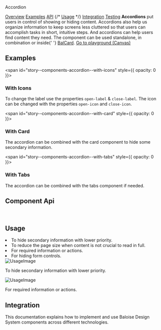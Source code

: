 
<bal-doc-banner id="story--components-accordion--basic" status="rebranded,sass,visual">Accordion</bal-doc-banner>

<bal-doc-tabs>
  <a href="#story--components-accordion--basic">Overview</a>
  <a href="#examples">Examples</a>
  <a href="#component-api">API</a>
  {/* <a href="#usage">Usage</a> */}
  <a href="#integration">Integration</a>
  <a href="#testing">Testing</a>
</bal-doc-tabs>

<bal-doc-lead>
  <b>Accordions</b> put users in control of showing or hiding content. Accordions also help us organize information to
  keep screens less cluttered so that users can accomplish tasks in short, intuitive steps. And accordions can help
  users find content they need. The component can be used standalone, in combination or inside{' '}
  <a href="?path=/docs/components-card--basic">BalCard</a>.
</bal-doc-lead>

<Canvas withSource="open">
  <Story id="components-accordion--basic" />
</Canvas>

<bal-doc-app>
  <bal-button-group class="mb-large" position="center">
    <a class="button is-primary" href="?path=/story/components-accordion--basic">
      Go to playground (Canvas)
    </a>
  </bal-button-group>
</bal-doc-app>

## Examples

<span id="story--components-accordion--with-icons" style={{ opacity: 0 }}></span>

### With Icons

To change the label use the properties `open-label` & `close-label`. The icon can be changed with the properties `open-icon` and `close-icon`.

<Canvas>
  <Story id="components-accordion--with-icons" />
</Canvas>

<span id="story--components-accordion--with-card" style={{ opacity: 0 }}></span>

### With Card

The accordion can be combined with the card component to hide some secondary information.

<Canvas>
  <Story id="components-accordion--with-card" />
</Canvas>

<span id="story--components-accordion--with-tabs" style={{ opacity: 0 }}></span>

### With Tabs

The accordion can be combined with the tabs component if needed.

<Canvas>
  <Story id="components-accordion--with-tabs" />
</Canvas>

## Component Api

<Description markdown={readme} />

<br />

## Usage

<bal-doc-usage>
  <bal-doc-usage-item theme="do">
    <li>To hide secondary information with lower priority.</li>
    <li>To reduce the page size when content is not crucial to read in full.</li>
  </bal-doc-usage-item>
  <bal-doc-usage-item theme="dont">
    <li>For required information or actions.</li>
    <li>For hiding form controls.</li>
  </bal-doc-usage-item>
</bal-doc-usage>


<bal-doc-usage>
  <bal-doc-usage-item image theme="do">
    <img src={UsageImage} alt="UsageImage" />
    <p>To hide secondary information with lower priority.</p>
  </bal-doc-usage-item>
  <bal-doc-usage-item image theme="dont">
    <img src={UsageImage} alt="UsageImage" />
    <p>For required information or actions.</p>
  </bal-doc-usage-item>
</bal-doc-usage>

## Integration

This documentation explains how to implement and use Baloise Design System components across different technologies.

<bal-doc-link-list>
  <a href="?path=/docs/development-getting-started-html5-overview--page">
    <bal-doc-link-list-item template="html5"></bal-doc-link-list-item>
  </a>
  <a href="?path=/docs/development-getting-started-vue-overview--page">
    <bal-doc-link-list-item template="vue"></bal-doc-link-list-item>
  </a>
  <a href="?path=/docs/development-getting-started-angular-overview--page">
    <bal-doc-link-list-item template="angular"></bal-doc-link-list-item>
  </a>
  <a href="?path=/docs/development-getting-started-react-overview--page">
    <bal-doc-link-list-item template="react"></bal-doc-link-list-item>
  </a>
</bal-doc-link-list>


<Description markdown={testing} />

<bal-doc-github link="/components/bal-accordion/stories/bal-accordion.docs.mdx"></bal-doc-github>
